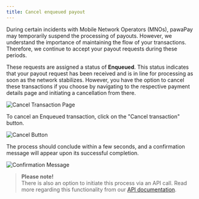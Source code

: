 ```yaml
---
title: Cancel enqueued payout
---
```


During certain incidents with Mobile Network Operators (MNOs), pawaPay may temporarily suspend the processing of payouts. However, we understand the importance of maintaining the flow of your transactions. Therefore, we continue to accept your payout requests during these periods.

These requests are assigned a status of **Enqueued**. This status indicates that your payout request has been received and is in line for processing as soon as the network stabilizes. However, you have the option to cancel these transactions if you choose by navigating to the respective payment details page and initiating a cancellation from there.

![Cancel Transaction Page](/images/dashboard/transactions/cancel_transaction_page.png)

To cancel an Enqueued transaction, click on the "Cancel transaction" button.

![Cancel Button](/images/dashboard/transactions/cancel_button.png)

The process should conclude within a few seconds, and a confirmation message will appear upon its successful completion.

![Confirmation Message](/images/dashboard/transactions/confirmation_message_cancel.png)

> **Please note!**  
> There is also an option to initiate this process via an API call. Read more regarding this functionality from our [API documentation](/v1/api-reference/payouts/cancel-enqueued-payout).
